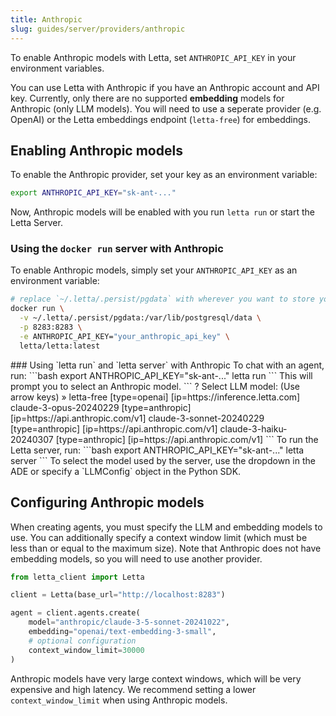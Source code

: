 ```yaml
---
title: Anthropic
slug: guides/server/providers/anthropic
---
```

<Tip>To enable Anthropic models with Letta, set `ANTHROPIC_API_KEY` in your environment variables. </Tip>

You can use Letta with Anthropic if you have an Anthropic account and API key.
Currently, only there are no supported **embedding** models for Anthropic (only LLM models).
You will need to use a seperate provider (e.g. OpenAI) or the Letta embeddings endpoint (`letta-free`) for embeddings.

## Enabling Anthropic models
To enable the Anthropic provider, set your key as an environment variable:
```bash
export ANTHROPIC_API_KEY="sk-ant-..."
```
Now, Anthropic models will be enabled with you run `letta run` or start the Letta Server.

### Using the `docker run` server with Anthropic
To enable Anthropic models, simply set your `ANTHROPIC_API_KEY` as an environment variable:
```bash
# replace `~/.letta/.persist/pgdata` with wherever you want to store your agent data
docker run \
  -v ~/.letta/.persist/pgdata:/var/lib/postgresql/data \
  -p 8283:8283 \
  -e ANTHROPIC_API_KEY="your_anthropic_api_key" \
  letta/letta:latest
```

<Accordion icon="square-terminal" title="CLI (pypi only)">
### Using `letta run` and `letta server` with Anthropic
To chat with an agent, run:
```bash
export ANTHROPIC_API_KEY="sk-ant-..."
letta run
```
This will prompt you to select an Anthropic model.
```
? Select LLM model: (Use arrow keys)
 » letta-free [type=openai] [ip=https://inference.letta.com]
   claude-3-opus-20240229 [type=anthropic] [ip=https://api.anthropic.com/v1]
   claude-3-sonnet-20240229 [type=anthropic] [ip=https://api.anthropic.com/v1]
   claude-3-haiku-20240307 [type=anthropic] [ip=https://api.anthropic.com/v1]
```
To run the Letta server, run:
```bash
export ANTHROPIC_API_KEY="sk-ant-..."
letta server
```
To select the model used by the server, use the dropdown in the ADE or specify a `LLMConfig` object in the Python SDK.
</Accordion>

## Configuring Anthropic models

When creating agents, you must specify the LLM and embedding models to use. You can additionally specify a context window limit (which must be less than or equal to the maximum size). Note that Anthropic does not have embedding models, so you will need to use another provider.

```python
from letta_client import Letta

client = Letta(base_url="http://localhost:8283")

agent = client.agents.create(
    model="anthropic/claude-3-5-sonnet-20241022",
    embedding="openai/text-embedding-3-small",
    # optional configuration
    context_window_limit=30000
)
```
Anthropic models have very large context windows, which will be very expensive and high latency. We recommend setting a lower `context_window_limit` when using Anthropic models.
